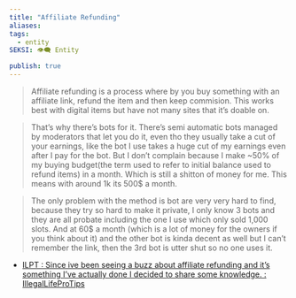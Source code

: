 ```yaml
---
title: "Affiliate Refunding"
aliases: 
tags:
  - entity
SEKSI: 👁️‍🗨️ Entity

publish: true
---
```




> Affiliate refunding is a process where by you buy something with an affiliate link, refund the item and then keep commision. This works best with digital items but have not many sites that it’s doable on.

> That’s why there’s bots for it. There’s semi automatic bots managed by moderators that let you do it, even tho they usually take a cut of your earnings, like the bot I use takes a huge cut of my earnings even after I pay for the bot. But I don’t complain because I make ~50% of my buying budget(the term used to refer to initial balance used to refund items) in a month. Which is still a shitton of money for me. This means with around 1k its 500$ a month.

> The only problem with the method is bot are very very hard to find, because they try so hard to make it private, I only know 3 bots and they are all probate including the one I use which only sold 1,000 slots. And at 60$ a month (which is a lot of money for the owners if you think about it) and the other bot is kinda decent as well but I can’t remember the link, then the 3rd bot is utter shut so no one uses it.

- [ILPT : Since ive been seeing a buzz about affiliate refunding and it’s something I’ve actually done I decided to share some knowledge. : IllegalLifeProTips](https://old.reddit.com/r/IllegalLifeProTips/comments/oh5oa2/ilpt_since_ive_been_seeing_a_buzz_about_affiliate/)


